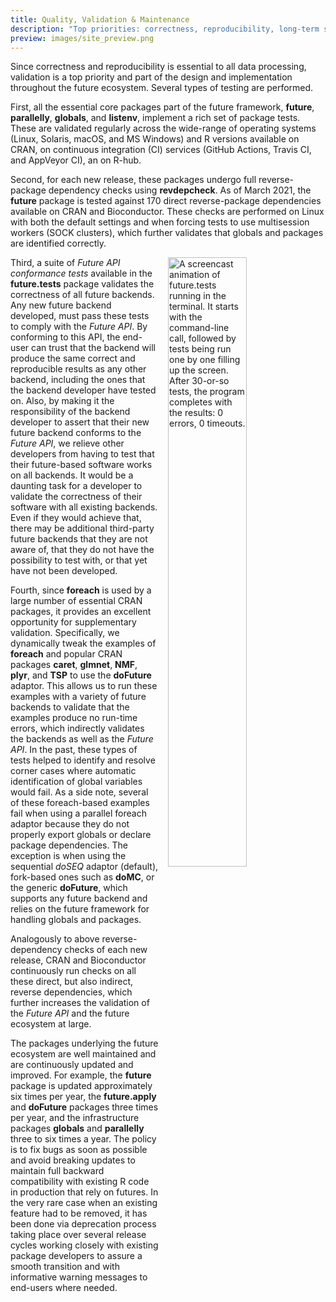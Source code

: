 ```yaml
---
title: Quality, Validation & Maintenance
description: "Top priorities: correctness, reproducibility, long-term stability, and trust"
preview: images/site_preview.png
---
```


Since correctness and reproducibility is essential to all data
processing, validation is a top priority and part of the design and
implementation throughout the future ecosystem.  Several types of
testing are performed.

First, all the essential core packages part of the future framework,
**future**, **parallelly**, **globals**, and **listenv**,
implement a rich set of package tests.  These are validated regularly
across the wide-range of operating systems (Linux, Solaris, macOS, and
MS Windows) and R versions available on CRAN, on continuous
integration (CI) services (GitHub Actions, Travis CI, and AppVeyor
CI), an on R-hub.

Second, for each new release, these packages undergo full
reverse-package dependency checks
using **revdepcheck**.  As of March 2021,
the **future** package is tested against 170 direct reverse-package
dependencies available on CRAN and Bioconductor.  These checks are
performed on Linux with both the default settings and when forcing
tests to use multisession workers (SOCK clusters), which further
validates that globals and packages are identified correctly.

<div>
<img src="images/future.tests-screencast.gif" alt="A screencast
animation of future.tests running in the terminal. It starts with the
command-line call, followed by tests being run one by one filling up
the screen. After 30-or-so tests, the program completes with the
results: 0 errors, 0 timeouts." style="width: 50%; padding-left: 2ex;
padding-bottom: 1ex; float: right;"/>
Third, a suite of _Future API conformance tests_ available in the
**future.tests** package validates the correctness of all future
backends.  Any new future backend developed, must pass these tests to
comply with the _Future API_.  By conforming to this API, the end-user
can trust that the backend will produce the same correct and
reproducible results as any other backend, including the ones that the
backend developer have tested on.  Also, by making it the
responsibility of the backend developer to assert that their new
future backend conforms to the _Future API_, we relieve other
developers from having to test that their future-based software works
on all backends.  It would be a daunting task for a developer to
validate the correctness of their software with all existing
backends. Even if they would achieve that, there may be additional
third-party future backends that they are not aware of, that they do
not have the possibility to test with, or that yet have not been
developed.
</div>

Fourth, since **foreach** is used by a large number of essential
CRAN packages, it provides an excellent opportunity for supplementary
validation. Specifically, we dynamically tweak the examples of
**foreach** and popular CRAN packages **caret**,
**glmnet**, **NMF**, **plyr**, and **TSP** to use
the **doFuture** adaptor.  This allows us
to run these examples with a variety of future backends to validate
that the examples produce no run-time errors, which indirectly
validates the backends as well as the _Future API_.  In the past,
these types of tests helped to identify and resolve corner cases where
automatic identification of global variables would fail.  As a side
note, several of these foreach-based examples fail when using a
parallel foreach adaptor because they do not properly export globals
or declare package dependencies.  The exception is when using the
sequential
_doSEQ_ adaptor (default), fork-based ones such as **doMC**, or
the generic **doFuture**, which supports any future backend and
relies on the future framework for handling globals and
packages.

Analogously to above reverse-dependency checks of each new release,
CRAN and Bioconductor continuously run checks on all these direct, but
also indirect, reverse dependencies, which further increases the
validation of the _Future API_ and the future ecosystem at large.

The packages underlying the future ecosystem are well maintained and
are continuously updated and improved.  For example, the **future**
package is updated approximately six times per year, the
**future.apply** and **doFuture** packages three times per year, and
the infrastructure packages **globals** and **parallelly** three to
six times a year.  The policy is to fix bugs as soon as possible and
avoid breaking updates to maintain full backward compatibility with
existing R code in production that rely on futures.  In the very rare
case when an existing feature had to be removed, it has been done via
deprecation process taking place over several release cycles working
closely with existing package developers to assure a smooth transition
and with informative warning messages to end-users where needed.
